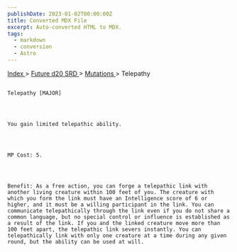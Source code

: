 ```yaml
---
publishDate: 2023-01-02T00:00:00Z
title: Converted MDX File
excerpt: Auto-converted HTML to MDX.
tags:
  - markdown
  - conversion
  - Astro
---
```







[
      Index
     ](-index)
     >
     [
      Future d20 SRD
     ](future-d20-srd-index)
     >
     [
      Mutations
     ](future-d20-srd-mutations-index)
     > Telepathy
    




## 
    Telepathy [MAJOR]
   



    You gain limited telepathic ability.
   



    MP Cost: 5.
   



    Benefit: As a free action, you can forge a telepathic link with another living creature within 100 feet of you. The creature with which you form the link must have an Intelligence score of 6 or higher, and it must be a willing participant in the link. You can communicate telepathically through the link even if you do not share a common language, but no special control or influence is established as a result of the link. If you and the linked creature move more than 100 feet apart, the telepathic link severs instantly. You can telepathically link with only one creature at a time during any given round, but the ability can be used at will.
   





